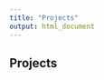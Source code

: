 ```yaml
---
title: "Projects"
output: html_document
---
```


<style>
.title {
    display: none;
}
</style>

## Projects